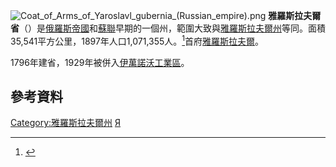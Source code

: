 [[File:Coat_of_Arms_of_Yaroslavl_gubernia_(Russian_empire).png|right]]
'''雅羅斯拉夫爾省'''（{{lang|ru|Ярославская губерния}}）是[[俄羅斯帝國|俄羅斯帝國]]和[[蘇聯|蘇聯]]早期的一個州，範圍大致與[[雅羅斯拉夫爾州|雅羅斯拉夫爾州]]等同。面積35,541平方公里，1897年人口1,071,355人。<ref>{{Cite web |url=http://demoscope.ru/weekly/ssp/rus_lan_97.php?reg=81 |title=Первая всеобщая перепись населения Российской Империи 1897 г. |access-date=2008-08-06 |archive-date=2016-03-04 |archive-url=https://web.archive.org/web/20160304125007/http://demoscope.ru/weekly/ssp/rus_lan_97.php?reg=81 |dead-url=no }}</ref>首府[[雅羅斯拉夫爾|雅羅斯拉夫爾]]。

1796年建省，1929年被併入[[伊萬諾沃工業區|伊萬諾沃工業區]]。

==參考資料==
<div class="references-small">
<references />
</div>
{{ImpRussia}}
[[Category:雅羅斯拉夫爾州|Category:雅羅斯拉夫爾州]]
[[Category:俄羅斯帝國行政區劃|Я]]